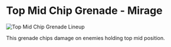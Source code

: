 # Top Mid Chip Grenade - Mirage

![Top Mid Chip Grenade Lineup](https://via.placeholder.com/600x400/FFB800/000000?text=Top+Mid+Chip+Nade)

This grenade chips damage on enemies holding top mid position.